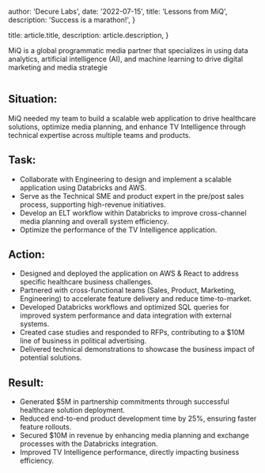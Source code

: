 
  author: 'Decure Labs',
  date: '2022-07-15',
  title: 'Lessons from MiQ',
  description:
    'Success is a marathon!',
}

  title: article.title,
  description: article.description,
}


MiQ is a global programmatic media partner that specializes in using data analytics, artificial intelligence (AI), 
and machine learning to drive digital marketing and media strategie

<Image src={designSystem} alt="" />

## Situation:
MiQ needed my team to build a scalable web application to drive healthcare solutions, optimize media planning, and enhance TV Intelligence through technical expertise across multiple teams and products.

## Task:

- Collaborate with Engineering to design and implement a scalable application using Databricks and AWS.
- Serve as the Technical SME and product expert in the pre/post sales process, supporting high-revenue initiatives.
- Develop an ELT workflow within Databricks to improve cross-channel media planning and overall system efficiency.
- Optimize the performance of the TV Intelligence application.
## Action:

- Designed and deployed the application on AWS & React to address specific healthcare business challenges.
- Partnered with cross-functional teams (Sales, Product, Marketing, Engineering) to accelerate feature delivery and reduce time-to-market.
- Developed Databricks workflows and optimized SQL queries for improved system performance and data integration with external systems.
- Created case studies and responded to RFPs, contributing to a $10M line of business in political advertising.
- Delivered technical demonstrations to showcase the business impact of potential solutions.
## Result:

- Generated $5M in partnership commitments through successful healthcare solution deployment.
- Reduced end-to-end product development time by 25%, ensuring faster feature rollouts.
- Secured $10M in revenue by enhancing media planning and exchange processes with the Databricks integration.
- Improved TV Intelligence performance, directly impacting business efficiency.